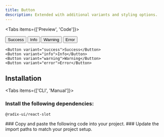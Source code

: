 ```yaml
---
title: Button
description: Extended with additional variants and styling options.
---
```



<Tabs items={['Preview', 'Code']}>

<Tab value='Preview' className="flex gap-4 flex-wrap not-prose">

<Button variant="success">Success</Button>
<Button variant="info">Info</Button>
<Button variant="warning">Warning</Button>
<Button variant="error">Error</Button>

</Tab>

<Tab value='Code'>

```tsx
<Button variant="success">Success</Button>
<Button variant="info">Info</Button>
<Button variant="warning">Warning</Button>
<Button variant="error">Error</Button>
```

</Tab>

</Tabs>

## Installation

<Tabs items={['CLI', 'Manual']}>

<Tab value='CLI'>

<Install name="button" />

</Tab>

<Tab value='Manual'>

<Steps>
<Step>

### Install the following dependencies:

```package-install
@radix-ui/react-slot
```

</Step>

<Step>
### Copy and paste the following code into your project.

<ComponentSource name="ui/button.tsx" />

</Step>

<Step>
### Update the import paths to match your project setup.

</Step>

</Steps>

</Tab>

</Tabs>
